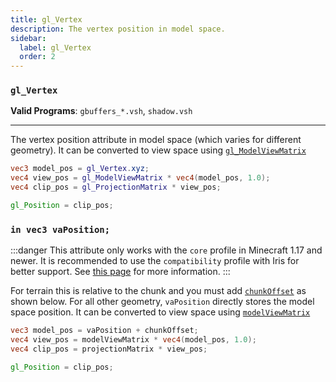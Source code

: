 ```yaml
---
title: gl_Vertex
description: The vertex position in model space.
sidebar:
  label: gl_Vertex
  order: 2
---
```


### `gl_Vertex`

**Valid Programs**: `gbuffers_*.vsh`, `shadow.vsh`

---

The vertex position attribute in model space (which varies for different geometry). It can be converted to view space using [`gl_ModelViewMatrix`](/current/reference/uniforms/matrices/#gl_modelviewmatrix)

```glsl
vec3 model_pos = gl_Vertex.xyz;
vec4 view_pos = gl_ModelViewMatrix * vec4(model_pos, 1.0);
vec4 clip_pos = gl_ProjectionMatrix * view_pos;

gl_Position = clip_pos;
```

### `in vec3 vaPosition;`
:::danger
This attribute only works with the `core` profile in Minecraft 1.17 and newer. It is recommended to use the `compatibility` profile with Iris for better support. See [this page](/current/how-to/compatibility_vs_core) for more information.
:::

For terrain this is relative to the chunk and you must add [`chunkOffset`](/current/reference/uniforms/rendering/#chunkoffset) as shown below. For all other geometry, `vaPosition` directly stores the model space position. It can be converted to view space using [`modelViewMatrix`](/current/reference/uniforms/matrices/#gl_modelviewmatrix)

```glsl
vec3 model_pos = vaPosition + chunkOffset;
vec4 view_pos = modelViewMatrix * vec4(model_pos, 1.0);
vec4 clip_pos = projectionMatrix * view_pos;

gl_Position = clip_pos;
```
